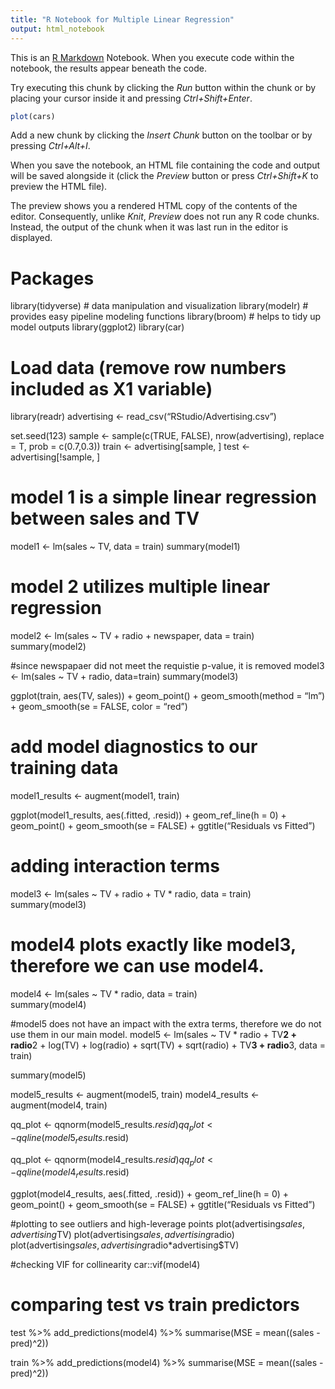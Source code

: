 ```yaml
---
title: "R Notebook for Multiple Linear Regression"
output: html_notebook
---
```


This is an [R Markdown](http://rmarkdown.rstudio.com) Notebook. When you execute code within the notebook, the results appear beneath the code. 

Try executing this chunk by clicking the *Run* button within the chunk or by placing your cursor inside it and pressing *Ctrl+Shift+Enter*. 

```r
plot(cars)
```

Add a new chunk by clicking the *Insert Chunk* button on the toolbar or by pressing *Ctrl+Alt+I*.

When you save the notebook, an HTML file containing the code and output will be saved alongside it (click the *Preview* button or press *Ctrl+Shift+K* to preview the HTML file).

The preview shows you a rendered HTML copy of the contents of the editor. Consequently, unlike *Knit*, *Preview* does not run any R code chunks. Instead, the output of the chunk when it was last run in the editor is displayed.


# Packages
library(tidyverse)  # data manipulation and visualization
library(modelr)     # provides easy pipeline modeling functions
library(broom)      # helps to tidy up model outputs
library(ggplot2)
library(car)

# Load data (remove row numbers included as X1 variable)
library(readr)
advertising <- read_csv("RStudio/Advertising.csv")


set.seed(123)
sample <- sample(c(TRUE, FALSE), nrow(advertising), replace = T, prob = c(0.7,0.3))
train <- advertising[sample, ]
test <- advertising[!sample, ]

# model 1 is a simple linear regression between sales and TV
model1 <- lm(sales ~ TV, data = train)
summary(model1)

# model 2 utilizes multiple linear regression
model2 <- lm(sales ~ TV + radio + newspaper, data = train)
summary(model2)

#since newspapaer did not meet the requistie p-value, it is removed
model3 <- lm(sales ~ TV + radio, data=train)
summary(model3)


ggplot(train, aes(TV, sales)) +
  geom_point() +
  geom_smooth(method = "lm") +
  geom_smooth(se = FALSE, color = "red")

# add model diagnostics to our training data
model1_results <- augment(model1, train)

ggplot(model1_results, aes(.fitted, .resid)) +
  geom_ref_line(h = 0) +
  geom_point() +
  geom_smooth(se = FALSE) +
  ggtitle("Residuals vs Fitted")

# adding interaction terms 
model3 <- lm(sales ~ TV + radio + TV * radio, data = train)  
summary(model3)  

# model4 plots exactly like model3, therefore we can use model4. 
model4 <- lm(sales ~ TV * radio, data = train)  
summary(model4)

#model5 does not have an impact with the extra terms, therefore we do not use them in our main model. 
model5 <- lm(sales ~ TV * radio + TV**2 + radio**2 + log(TV) + log(radio) + sqrt(TV) + sqrt(radio) + TV**3 + radio**3, data = train)

summary(model5) 

model5_results <- augment(model5, train)
model4_results <- augment(model4, train)

qq_plot <- qqnorm(model5_results$.resid)
qq_plot <- qqline(model5_results$.resid)

qq_plot <- qqnorm(model4_results$.resid)
qq_plot <- qqline(model4_results$.resid)

ggplot(model4_results, aes(.fitted, .resid)) +
  geom_ref_line(h = 0) +
  geom_point() +
  geom_smooth(se = FALSE) +
  ggtitle("Residuals vs Fitted")

#plotting to see outliers and high-leverage points
plot(advertising$sales, advertising$TV)
plot(advertising$sales, advertising$radio)
plot(advertising$sales, advertising$radio*advertising$TV)

#checking VIF for collinearity
car::vif(model4)

# comparing test vs train predictors
test %>% 
  add_predictions(model4) %>%
  summarise(MSE = mean((sales - pred)^2))

train %>% 
  add_predictions(model4) %>%
  summarise(MSE = mean((sales - pred)^2))

